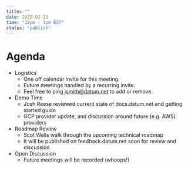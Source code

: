 ```yaml
---
title: ""
date: 2025-01-15
time: "12pm - 1pm EST"
status: "publish"
---
```


# Agenda
- Logistics
  - One off calendar invite for this meeting.
  - Future meetings handled by a recurring invite.
  - Feel free to ping jsmith@datum.net to add or remove.
- Demo Time
  - Josh Reese reviewed current state of docs.datum.net and getting started guide
  - GCP provider update, and discussion around future (e.g. AWS) providers
- Roadmap Review
  - Scot Wells walk through the upcoming technical roadmap
  - It will be published on feedback.datum.net soon for review and discussion
- Open Discussion
  - Future meetings will be recorded (whoops!)
